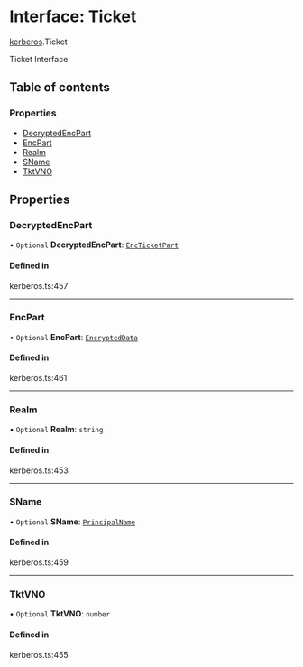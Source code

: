 # Interface: Ticket

[kerberos](/templates/protocols/javascript/modules/kerberos).Ticket

Ticket Interface

## Table of contents

### Properties

- [DecryptedEncPart](/templates/protocols/javascript/modules/kerberos.Ticket#decryptedencpart)
- [EncPart](/templates/protocols/javascript/modules/kerberos.Ticket#encpart)
- [Realm](/templates/protocols/javascript/modules/kerberos.Ticket#realm)
- [SName](/templates/protocols/javascript/modules/kerberos.Ticket#sname)
- [TktVNO](/templates/protocols/javascript/modules/kerberos.Ticket#tktvno)

## Properties

### DecryptedEncPart

• `Optional` **DecryptedEncPart**: [`EncTicketPart`](/templates/protocols/javascript/modules/kerberos.EncTicketPart)

#### Defined in

kerberos.ts:457

___

### EncPart

• `Optional` **EncPart**: [`EncryptedData`](/templates/protocols/javascript/modules/kerberos.EncryptedData)

#### Defined in

kerberos.ts:461

___

### Realm

• `Optional` **Realm**: `string`

#### Defined in

kerberos.ts:453

___

### SName

• `Optional` **SName**: [`PrincipalName`](/templates/protocols/javascript/modules/kerberos.PrincipalName)

#### Defined in

kerberos.ts:459

___

### TktVNO

• `Optional` **TktVNO**: `number`

#### Defined in

kerberos.ts:455
